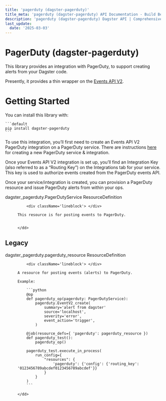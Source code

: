 ```yaml
---
title: 'pagerduty (dagster-pagerduty)'
title_meta: 'pagerduty (dagster-pagerduty) API Documentation - Build Better Data Pipelines | Python Reference Documentation for Dagster'
description: 'pagerduty (dagster-pagerduty) Dagster API | Comprehensive Python API documentation for Dagster, the data orchestration platform. Learn how to build, test, and maintain data pipelines with our detailed guides and examples.'
last_update:
  date: '2025-03-03'
---
```


<div class="section" id="pagerduty-dagster-pagerduty">


# PagerDuty (dagster-pagerduty)

This library provides an integration with PagerDuty, to support creating alerts from your Dagster
code.

Presently, it provides a thin wrapper on the [Events API V2](https://v2.developer.pagerduty.com/docs/events-api-v2).

</div>


<div class="section" id="getting-started">


# Getting Started

You can install this library with:

    ```default
    pip install dagster-pagerduty
    ```
To use this integration, you’ll first need to create an Events API V2 PagerDuty integration on a PagerDuty service. There are instructions
[here](https://support.pagerduty.com/docs/services-and-integrations#section-events-api-v2) for
creating a new PagerDuty service & integration.

Once your Events API V2 integration is set up, you’ll find an Integration Key (also referred to as a
“Routing Key”) on the Integrations tab for your service. This key is used to authorize events
created from the PagerDuty events API.

Once your service/integration is created, you can provision a PagerDuty resource and issue PagerDuty
alerts from within your ops.

<dl>
    <dt><Link id='dagster_pagerduty.PagerDutyService'>dagster_pagerduty.PagerDutyService ResourceDefinition</Link></dt>
    <dd>

        <div className='lineblock'> </div>

    This resource is for posting events to PagerDuty.


    </dd>

</dl>
<div class="section" id="legacy">

## Legacy

<dl>
    <dt><Link id='dagster_pagerduty.pagerduty_resource'>dagster_pagerduty.pagerduty_resource ResourceDefinition</Link></dt>
    <dd>

        <div className='lineblock'> </div>

    A resource for posting events (alerts) to PagerDuty.

    Example:

        ```python
        @op
        def pagerduty_op(pagerduty: PagerDutyService):
            pagerduty.EventV2_create(
                summary='alert from dagster'
                source='localhost',
                severity='error',
                event_action='trigger',
            )

        @job(resource_defs={ 'pagerduty': pagerduty_resource })
        def pagerduty_test():
            pagerduty_op()

        pagerduty_test.execute_in_process(
            run_config={
                "resources": {
                    'pagerduty': {'config': {'routing_key': '0123456789abcdef0123456789abcdef'}}
                }
            }
        )
        ```

    </dd>

</dl>
</div></div>
